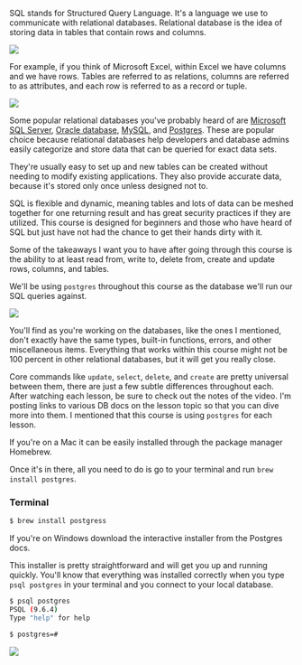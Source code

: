 <!-- INTRODUCTION -->

<link href="style.css" rel="stylesheet"></link>


SQL stands for Structured Query Language. It's a language we use to communicate with relational databases. Relational database is the idea of storing data in tables that contain rows and columns.

![](introsql.svg)

For example, if you think of Microsoft Excel, within Excel we have columns and we have rows. Tables are referred to as relations, columns are referred to as attributes, and each row is referred to as a record or tuple.

![](RelationTable.svg)

Some popular relational databases you've probably heard of are [Microsoft SQL Server](#), [Oracle database](), [MySQL](), and [Postgres](). These are popular choice because relational databases help developers and database admins easily categorize and store data that can be queried for exact data sets.

They're usually easy to set up and new tables can be created without needing to modify existing applications. They also provide accurate data, because it's stored only once unless designed not to.

SQL is flexible and dynamic, meaning tables and lots of data can be meshed together for one returning result and has great security practices if they are utilized. This course is designed for beginners and those who have heard of SQL but just have not had the chance to get their hands dirty with it.

Some of the takeaways I want you to have after going through this course is the ability to at least read from, write to, delete from, create and update rows, columns, and tables.

We'll be using `postgres` throughout this course as the database we'll run our SQL queries against. 

![](SQLLink.svg)


You'll find as you're working on the databases, like the ones I mentioned, don't exactly have the same types, built-in functions, errors, and other miscellaneous items. Everything that works within this course might not be 100 percent in other relational databases, but it will get you really close.

Core commands like `update`, `select`, `delete`, and `create` are pretty universal between them, there are just a few subtle differences throughout each. After watching each lesson, be sure to check out the notes of the video. I'm posting links to various DB docs on the lesson topic so that you can dive more into them. I mentioned that this course is using `postgres` for each lesson.

If you're on a Mac it can be easily installed through the package manager Homebrew. 

<Link class="fancylink" url='https://brew.sh/' urlname='Install Homebrew for Mac' />

Once it's in there, all you need to do is go to your terminal and run `brew install postgres`. 

### Terminal
```bash
$ brew install postgress
```

If you're on Windows download the interactive installer from the Postgres docs.

<Link url='https://www.postgresql.org/download/windows/' urlname='Windows Postgres installer' />

This installer is pretty straightforward and will get you up and running quickly. You'll know that everything was installed correctly when you type `psql postgres` in your terminal and you connect to your local database.

```bash
$ psql postgres
PSQL (9.6.4)
Type "help" for help 

$ postgres=#
```

![](BasicCommands.svg)